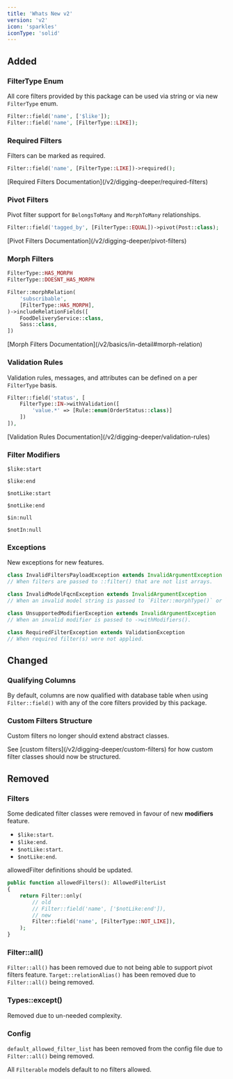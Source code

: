 ```yaml
---
title: 'Whats New v2'
version: 'v2'
icon: 'sparkles'
iconType: 'solid'
---
```


## Added

### FilterType Enum

All core filters provided by this package can be used via string or via new `FilterType` enum.

```php
Filter::field('name', ['$like']);
Filter::field('name', [FilterType::LIKE]);
```

### Required Filters

Filters can be marked as required.

```php
Filter::field('name', [FilterType::LIKE])->required();
```

<Tip>
[Required Filters Documentation](/v2/digging-deeper/required-filters)
</Tip>

### Pivot Filters

Pivot filter support for `BelongsToMany` and `MorphToMany` relationships.

```php
Filter::field('tagged_by', [FilterType::EQUAL])->pivot(Post::class);
```

<Tip>
[Pivot Filters Documentation](/v2/digging-deeper/pivot-filters)
</Tip>

### Morph Filters

```php
FilterType::HAS_MORPH
FilterType::DOESNT_HAS_MORPH
```

```php
Filter::morphRelation(
    'subscribable',
    [FilterType::HAS_MORPH],
)->includeRelationFields([
    FoodDeliveryService::class,
    Sass::class,
])
```

<Tip>
[Morph Filters Documentation](/v2/basics/in-detail#morph-relation)
</Tip>

### Validation Rules

Validation rules, messages, and attributes can be defined on a per `FilterType` basis.

```php
Filter::field('status', [
    FilterType::IN->withValidation([
        'value.*' => [Rule::enum(OrderStatus::class)]
    ])
]),
```

<Tip>
[Validation Rules Documentation](/v2/digging-deeper/validation-rules)
</Tip>

### Filter Modifiers

`$like:start` [<Icon icon="link" iconType="solid" />](/v2/available-filters/field-filters/like#modifiers)

`$like:end` [<Icon icon="link" iconType="solid" />](/v2/available-filters/field-filters/like#modifiers)

`$notLike:start` [<Icon icon="link" iconType="solid" />](/v2/available-filters/field-filters/not-like#modifiers)

`$notLike:end` [<Icon icon="link" iconType="solid" />](/v2/available-filters/field-filters/not-like#modifiers)

`$in:null` [<Icon icon="link" iconType="solid" />](/v2/available-filters/field-filters/in#modifiers)

`$notIn:null` [<Icon icon="link" iconType="solid" />](/v2/available-filters/field-filters/not-in#modifiers)

### Exceptions

New exceptions for new features.

```php
class InvalidFiltersPayloadException extends InvalidArgumentException
// When filters are passed to ::filter() that are not list arrays.

class InvalidModelFqcnException extends InvalidArgumentException
// When an invalid model string is passed to `Filter::morphType()` or `Filter::morphRelation()->includeRelationFields()`.

class UnsupportedModifierException extends InvalidArgumentException
// When an invalid modifier is passed to ->withModifiers().

class RequiredFilterException extends ValidationException
// When required filter(s) were not applied.
```

## Changed

### Qualifying Columns

By default, columns are now qualified with database table when using `Filter::field()` with any of the core filters provided by this package.

### Custom Filters Structure

Custom filters no longer should extend abstract classes.

<Tip>
See [custom filters](/v2/digging-deeper/custom-filters) for how custom filter classes should now be structured.
</Tip>

## Removed

### Filters

Some dedicated filter classes were removed in favour of new **modifiers** feature.

- `$like:start`.
- `$like:end`.
- `$notLike:start`.
- `$notLike:end`.

allowedFilter definitions should be updated.

```php
public function allowedFilters(): AllowedFilterList
{
    return Filter::only(
        // old
        // Filter::field('name', ['$notLike:end']),
        // new
        Filter::field('name', [FilterType::NOT_LIKE]),
    );
}

```

### Filter::all()

`Filter::all()` has been removed due to not being able to support pivot filters feature.
`Target::relationAlias()` has been removed due to `Filter::all()` being removed.

### Types::except()

Removed due to un-needed complexity.

### Config

`default_allowed_filter_list` has been removed from the config file due to `Filter::all()` being removed.

All `Filterable` models default to no filters allowed.


